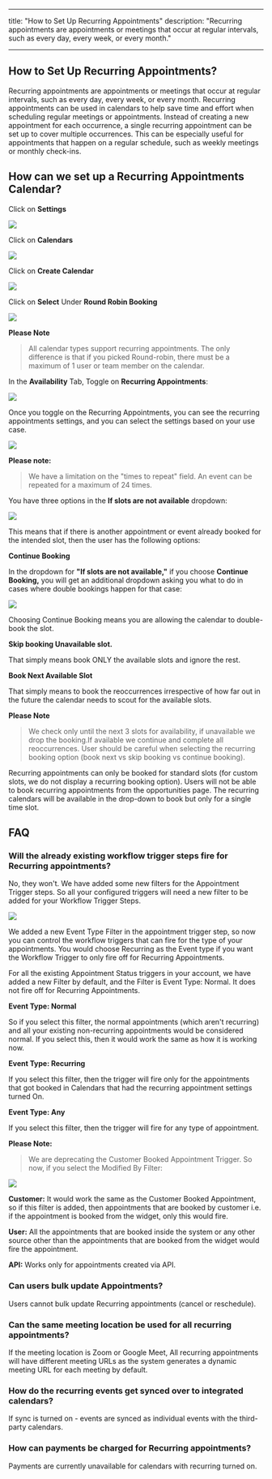 
---
title: "How to Set Up Recurring Appointments"
description: "Recurring appointments are appointments or meetings that occur at regular intervals, such as every day, every week, or every month."

---

## How to Set Up Recurring Appointments? 

Recurring appointments are appointments or meetings that occur at regular intervals, such as every day, every week, or every month. Recurring appointments can be used in calendars to help save time and effort when scheduling regular meetings or appointments. Instead of creating a new appointment for each occurrence, a single recurring appointment can be set up to cover multiple occurrences. This can be especially useful for appointments that happen on a regular schedule, such as weekly meetings or monthly check-ins.

## How can we set up a Recurring Appointments Calendar?

Click on  **Settings**

![](https://s3.amazonaws.com/cdn.freshdesk.com/data/helpdesk/attachments/production/48283839127/original/t0i-OYnO597cpGNvWtrjoflwNDgjkyIMKg.png?1677420392)
  
Click on  **Calendars**

![](https://s3.amazonaws.com/cdn.freshdesk.com/data/helpdesk/attachments/production/48283839879/original/e_vUEn7psmwTExeGk4qmlUzUNpke3Gbh6g.png?1677421316)

Click on  **Create Calendar**

![](https://s3.amazonaws.com/cdn.freshdesk.com/data/helpdesk/attachments/production/48283839913/original/0C63_wizc1h6sKV7vcNfpoI4X2oRN7bVkA.png?1677421372)
  

Click on  **Select**  Under  **Round Robin Booking**

![](https://s3.amazonaws.com/cdn.freshdesk.com/data/helpdesk/attachments/production/48283839965/original/0KrW7PCc9NKKe0FEPyLkcKoavUMItTAPNQ.png?1677421443)

**Please Note**
>All calendar types support recurring appointments. The only difference is that if you picked Round-robin, there must be a maximum of 1 user or team member on the calendar.

In the  **Availability**  Tab, Toggle on  **Recurring Appointments**:  

![](https://s3.amazonaws.com/cdn.freshdesk.com/data/helpdesk/attachments/production/48283840055/original/nlSAxjv8OpAI2C8zrfoytnYIQappD4S7SQ.png?1677421542)

Once you toggle on the Recurring Appointments, you can see the recurring appointments settings, and you can select the settings based on your use case.

![](https://s3.amazonaws.com/cdn.freshdesk.com/data/helpdesk/attachments/production/48283840128/original/88X8wjNcPWLFIiAF-8gZUpdcYlTmN-28Yg.png?1677421681)

**Please note:**
>We have a limitation on the "times to repeat" field. An event can be repeated for a maximum of 24 times.

You have three options in the  **If slots are not available**  dropdown:

![](https://s3.amazonaws.com/cdn.freshdesk.com/data/helpdesk/attachments/production/48283840460/original/AOfeyq6Z6N0P8PpxZtbKhK4zpZbZl_fm_Q.png?1677422054)
  
This means that if there is another appointment or event already booked for the intended slot, then the user has the following options:

**Continue Booking**

In the dropdown for  **"If slots are not available,"** if you choose  **Continue Booking,**  you will get an additional dropdown asking you what to do in cases where double bookings happen for that case:  

![](https://s3.amazonaws.com/cdn.freshdesk.com/data/helpdesk/attachments/production/48283840273/original/DHilYjLU6R1SX388AQrbu1ACjhRMO5u3PQ.png?1677421858)

Choosing Continue Booking means you are allowing the calendar to double-book the slot.

**Skip booking Unavailable slot.**

That simply means book ONLY the available slots and ignore the rest.

**Book Next Available Slot**

That simply means to book the reoccurrences irrespective of how far out in the future the calendar needs to scout for the available slots.

**Please Note**
>We check only until the next 3 slots for availability, if unavailable we drop the booking.If available we continue and complete all reoccurrences. User should be careful when selecting the recurring booking option (book next vs skip booking vs continue booking).

Recurring appointments can only be booked for standard slots (for custom slots, we do not display a recurring booking option). Users will not be able to book recurring appointments from the opportunities page. The recurring calendars will be available in the drop-down to book but only for a single time slot.


## FAQ

### Will the already existing workflow trigger steps fire for Recurring appointments?

No, they won't. We have added some new filters for the Appointment Trigger steps. So all your configured triggers will need a new filter to be added for your Workflow Trigger Steps.

![](https://s3.amazonaws.com/cdn.freshdesk.com/data/helpdesk/attachments/production/48283840827/original/5LJVNP4M4V1PcJdw4bhHXsd1U5LSVroS8Q.png?1677422413)

We added a new Event Type Filter in the appointment trigger step, so now you can control the workflow triggers that can fire for the type of your appointments. You would choose Recurring as the Event type if you want the Workflow Trigger to only fire off for Recurring Appointments.

For all the existing Appointment Status triggers in your account, we have added a new Filter by default, and the Filter is Event Type: Normal. It does not fire off for Recurring Appointments.

**Event Type: Normal**

So if you select this filter, the normal appointments (which aren't recurring) and all your existing non-recurring appointments would be considered normal. If you select this, then it would work the same as how it is working now.

**Event Type: Recurring**

If you select this filter, then the trigger will fire only for the appointments that got booked in Calendars that had the recurring appointment settings turned On.

**Event Type: Any**

If you select this filter, then the trigger will fire for any type of appointment.

**Please Note:**
>We are deprecating the Customer Booked Appointment Trigger. So now, if you select the Modified By Filter: 

![](https://s3.amazonaws.com/cdn.freshdesk.com/data/helpdesk/attachments/production/48283841067/original/oc4eOeQBCx4TbF0am_aA-sClJBhUgf1_3g.png?1677422783)

**Customer:** It would work the same as the Customer Booked Appointment, so if this filter is added, then appointments that are booked by customer i.e. if the appointment is booked from the widget, only this would fire.

**User:** All the appointments that are booked inside the system or any other source other than the appointments that are booked from the widget would fire the appointment. 

**API:** Works only for appointments created via API.

### Can users bulk update Appointments?

Users cannot bulk update Recurring appointments (cancel or reschedule).

### Can the same meeting location be used for all recurring appointments?
If the meeting location is Zoom or Google Meet, All recurring appointments will have different meeting URLs as the system generates a dynamic meeting URL for each meeting by default.

### How do the recurring events get synced over to integrated calendars?

If sync is turned on - events are synced as individual events with the third-party calendars.

### How can payments be charged for Recurring appointments?

Payments are currently unavailable for calendars with recurring turned on.